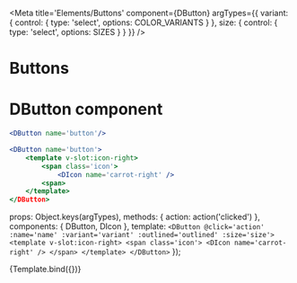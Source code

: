 
<Meta 
    title='Elements/Buttons' 
    component={DButton}
    argTypes={{
        variant: { control: { type: 'select', options: COLOR_VARIANTS } },
        size: { control: { type: 'select', options: SIZES } }
    }}
/>

# Buttons
<ArgsTable story='Buttons'/>

# DButton component
```jsx
<DButton name='button'/>
```

```jsx
<DButton name='button'>
    <template v-slot:icon-right>
        <span class='icon'>
            <DIcon name='carrot-right' />
        <span>
    </template>
</DButton>
```

  props: Object.keys(argTypes),
  methods: { action: action('clicked') },
  components: { DButton, DIcon },
  template: `<DButton @click='action' :name='name' :variant='variant' :outlined='outlined' :size='size'>
                <template v-slot:icon-right>
                    <span class='icon'>
                        <DIcon name='carrot-right' />
                    </span>
                </template>
            </DButton>`
});

<Canvas>
  <Story name='Buttons' args={{name: 'button', variant: 'warning', outlined: false, size: 'small'}} >
    {Template.bind({})}
  </Story>
</Canvas>